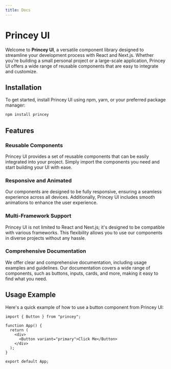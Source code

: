 ```yaml
---
title: Docs
---
```



# Princey UI

Welcome to **Princey UI**, a versatile component library designed to streamline your development process with React and Next.js. Whether you're building a small personal project or a large-scale application, Princey UI offers a wide range of reusable components that are easy to integrate and customize.

## Installation

To get started, install Princey UI using npm, yarn, or your preferred package manager:

```sh npm2yarn
npm install princey
```

## Features

<Steps>

### Reusable Components

Princey UI provides a set of reusable components that can be easily integrated into your project. Simply import the components you need and start building your UI with ease.

### Responsive and Animated

Our components are designed to be fully responsive, ensuring a seamless experience across all devices. Additionally, Princey UI includes smooth animations to enhance the user experience.

### Multi-Framework Support

Princey UI is not limited to React and Next.js; it's designed to be compatible with various frameworks. This flexibility allows you to use our components in diverse projects without any hassle.

### Comprehensive Documentation

We offer clear and comprehensive documentation, including usage examples and guidelines. Our documentation covers a wide range of components, such as buttons, inputs, cards, and more, making it easy to find what you need.

</Steps>

## Usage Example

Here's a quick example of how to use a button component from Princey UI:

```tsx
import { Button } from "princey";

function App() {
  return (
    <div>
      <Button variant="primary">Click Me</Button>
    </div>
  );
}

export default App;
```
